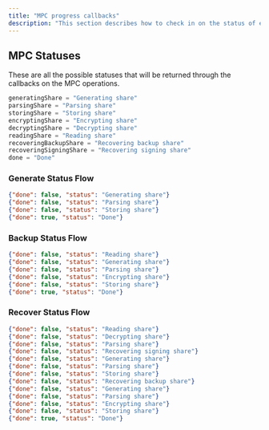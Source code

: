 ```yaml
---
title: "MPC progress callbacks"
description: "This section describes how to check in on the status of each MPC operation"
---
```


## MPC Statuses

These are all the possible statuses that will be returned through the callbacks on the MPC operations.

```typescript
generatingShare = "Generating share"
parsingShare = "Parsing share"
storingShare = "Storing share"
encryptingShare = "Encrypting share"
decryptingShare = "Decrypting share"
readingShare = "Reading share"
recoveringBackupShare = "Recovering backup share"
recoveringSigningShare = "Recovering signing share"
done = "Done"
```

### Generate Status Flow

```json
{"done": false, "status": "Generating share"}
{"done": false, "status": "Parsing share"}
{"done": false, "status": "Storing share"}
{"done": true, "status": "Done"}
```

### Backup Status Flow

```json
{"done": false, "status": "Reading share"}
{"done": false, "status": "Generating share"}
{"done": false, "status": "Parsing share"}
{"done": false, "status": "Encrypting share"}
{"done": false, "status": "Storing share"}
{"done": true, "status": "Done"}
```

### Recover Status Flow

```json
{"done": false, "status": "Reading share"}
{"done": false, "status": "Decrypting share"}
{"done": false, "status": "Parsing share"}
{"done": false, "status": "Recovering signing share"}
{"done": false, "status": "Generating share"}
{"done": false, "status": "Parsing share"}
{"done": false, "status": "Storing share"}
{"done": false, "status": "Recovering backup share"}
{"done": false, "status": "Generating share"}
{"done": false, "status": "Parsing share"}
{"done": false, "status": "Encrypting share"}
{"done": false, "status": "Storing share"}
{"done": true, "status": "Done"}
```
